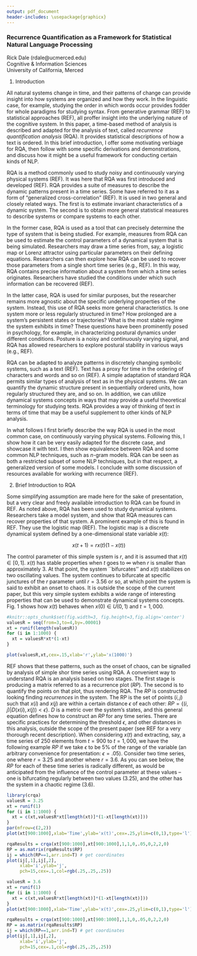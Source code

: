 ```yaml
---
output: pdf_document
header-includes: \usepackage{graphicx}
---
```


### Recurrence Quantification as a Framework for Statistical Natural Language Processing

Rick Dale (rdale@ucmerced.edu)     
Cognitive & Information Sciences   
University of California, Merced


1. Introduction

All natural systems change in time, and their patterns of change can provide insight into how systems are organized and how they work. In the linguistic case, for example, studying the order in which words occur provides fodder for whole paradigms for studying syntax. From generative grammar (REF) to statistical approaches (REF), all proffer insight into the underlying nature of the cognitive system. In this paper, a time-based method of analysis is described and adapted for the analysis of text, called *recurrence quantification analysis* (RQA). It provides statistical descriptions of how a text is ordered. In this brief introduction, I offer some motivating verbiage for RQA, then follow with some specific derivations and demonstrations, and discuss how it might be a useful framework for conducting certain kinds of NLP.

RQA is a method commonly used to study noisy and continuously varying physical systems (REF). It was here that RQA was first introduced and developed (REF). RQA provides a suite of measures to describe the dynamic patterns present in a time series. Some have referred to it as a form of "generalized cross-correlation" (REF). It is used in two general and closely related ways. The first is to estimate invariant characteristics of a dynamic system. The second is to obtain more general statistical measures to describe systems or compare systems to each other. 

In the former case, RQA is used as a tool that can precisely determine the type of system that is being studied. For example, measures from RQA can be used to estimate the control parameters of a dynamical system that is being simulated. Researchers may draw a time series from, say, a logistic map or Lorenz attractor using particular parameters on their defining equations. Researchers can then explore how RQA can be used to recover those parameters from a single short time series (e.g., REF). In this way, RQA contains precise information about a system from which a time series originates. Researchers have studied the conditions under which such information can be recovered (REF).

In the latter case, RQA is used for similar purposes, but the researcher remains more agnostic about the specific underlying properties of the system. Instead, this use of RQA seeks more general characteristics. Is one system more or less regularly structured in time? How prolonged are a system's persistent states or trajectories? What is the most stable regime the system exhibits in time? These questions have been prominently posed in psychology, for example, in characterizing postural dynamics under different conditions. Posture is a noisy and continuously varying signal, and RQA has allowed researchers to explore postural stability in various ways (e.g., REF).

RQA can be adapted to analyze patterns in discretely changing symbolic systems, such as a text (REF). Text has a proxy for time in the ordering of characters and words and so on (REF). A simple adaptation of standard RQA permits similar types of analysis of text as in the physical systems. We can quantify the dynamic structure present in sequentially ordered units, how regularly structured they are, and so on. In addition, we can utilize dynamical systems concepts in ways that may provide a useful theoretical terminology for studying texts. RQA provides a way of thinking of text in terms of time that may be a useful supplement to other kinds of NLP analysis.

In what follows I first briefly describe the way RQA is used in the most common case, on continuously varying physical systems. Following this, I show how it can be very easily adapted for the discrete case, and showcase it with text. I then show equivalence between RQA and some common NLP techniques, such as *n*-gram models. RQA can be seen as both a restricted subset of some NLP techniques, but in that respect, a generalized version of some models. I conclude with some discussion of resources available for working with recurrence (REF).

2. Brief Introduction to RQA

Some simplifying assumption are made here for the sake of presentation, but a very clear and freely available introduction to RQA can be found in REF. As noted above, RQA has been used to study dynamical systems. Researchers take a model system, and show that RQA measures can recover properties of that system. A prominent example of this is found in REF. They use the logistic map (REF). The logistic map is a discrete dynamical system defined by a one-dimensional state variable $x(t)$:

$$ x(t+1) = rx(t)(1-x(t)) $$

The control parameter of this simple system is $r$, and it is assumed that $x(t) \in [0,1]$. $x(t)$ has stable properties when $t$ goes to $\infty$ when $r$ is smaller than approximately 3. At that point, the system ``bifurcates'' and $x(t)$ stabilizes on two oscillating values. The system continues to bifurcate at specific junctures of the $r$ parameter until $r = 3.56$ or so, at which point the system is said to exhibit an onset to chaos. It is outside the scope of the current paper, but this very simple system exhibits a wide range of interesting properties that can be used to demonstrate dynamical systems concepts. Fig. 1 shows how $x(t)$ behaves when $x(0) \in U(0,1)$ and $t = 1,000$.\footnote{For readers interested in this system and its underlying properties, the best known such analysis is found in REF.} 

```r
#knitr::opts_chunk$set(fig.width=3, fig.height=3,fig.align='center')
valuesR = seq(from=3,to=4,by=.00001)
xt = runif(length(valuesR))
for (i in 1:1000) {
  xt = valuesR*xt*(1-xt)
}
```

```r
plot(valuesR,xt,cex=.15,xlab='r',ylab='x(1000)')
```

REF shows that these patterns, such as the onset of chaos, can be signalled by analysis of simple shor time series using RQA. A convenient way to understand RQA is an analysis based on two stages. The first stage is producing a matrix referred to as a recurrence plot ($RP$). The second is to quantify the points on that plot, thus rendering RQA. The $RP$ is constructed looking finding *recurrences* in the system. The RP is the set of points $(i,j)$ such that $x(i)$ and $x(j)$ are within a certain distance $\epsilon$ of each other: $RP = \{(i,j) | D(x(i),x(j))<\epsilon\}$. $D$ is a metric over the system's states, and this general equation defines how to construct an $RP$ for any time series. There are specific practices for determining the threshold $\epsilon$, and other distances in this analysis, outside the scope of the present paper (see REF for a very thorough recent description). When considering $x(t)$ and extracting, say, a time series of 250 elements from $t = 900$ to $t = 1,000$, we have the following example $RP$ if we take $\epsilon$ to be 5% of the range of the variable (an arbitrary convenience for presentation: $\epsilon = .05$). Consider two time series, one where $r = 3.25$ and another where $r = 3.6$. As you can see below, the $RP$ for each of these time series is radically different, as would be anticipated from the influence of the control parameter at these values -- one is bifurcating regularly between two values (3.25), and the other has the system in a chaotic regime (3.6).

```r
library(crqa)
valuesR = 3.25
xt = runif(1)
for (i in 1:1000) {
  xt = c(xt,valuesR*xt[length(xt)]*(1-xt[length(xt)]))
}
par(mfrow=c(2,2))
plot(xt[900:1000],xlab='Time',ylab='x(t)',cex=.25,ylim=c(0,1),type='l')

rqaResults = crqa(xt[900:1000],xt[900:1000],1,1,0,.05,0,2,2,0)
RP = as.matrix(rqaResults$RP)
ij = which(RP==1,arr.ind=T) # get coordinates
plot(ij[,1],ij[,2],
     xlab='i',ylab='j',
     pch=15,cex=.1,col=rgb(.25,.25,.25))

valuesR = 3.6
xt = runif(1)
for (i in 1:1000) {
  xt = c(xt,valuesR*xt[length(xt)]*(1-xt[length(xt)]))
}
plot(xt[900:1000],xlab='Time',ylab='x(t)',cex=.25,ylim=c(0,1),type='l')

rqaResults = crqa(xt[900:1000],xt[900:1000],1,1,0,.05,0,2,2,0)
RP = as.matrix(rqaResults$RP)
ij = which(RP==1,arr.ind=T) # get coordinates
plot(ij[,1],ij[,2],
     xlab='i',ylab='j',
     pch=15,cex=.1,col=rgb(.25,.25,.25))

```
















